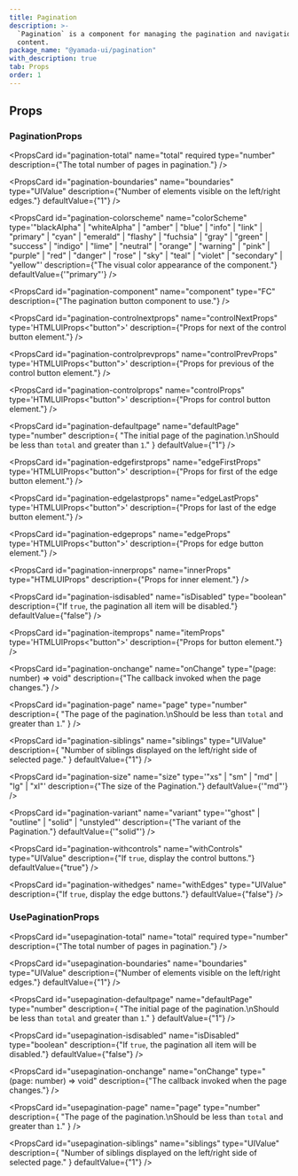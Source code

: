 ```yaml
---
title: Pagination
description: >-
  `Pagination` is a component for managing the pagination and navigation of
  content.
package_name: "@yamada-ui/pagination"
with_description: true
tab: Props
order: 1
---
```


## Props

### PaginationProps

<PropsCard
  id="pagination-total"
  name="total"
  required
  type="number"
  description={"The total number of pages in pagination."}
/>

<PropsCard
  id="pagination-boundaries"
  name="boundaries"
  type="UIValue<number>"
  description={"Number of elements visible on the left/right edges."}
  defaultValue={"1"}
/>

<PropsCard
  id="pagination-colorscheme"
  name="colorScheme"
  type='"blackAlpha" | "whiteAlpha" | "amber" | "blue" | "info" | "link" | "primary" | "cyan" | "emerald" | "flashy" | "fuchsia" | "gray" | "green" | "success" | "indigo" | "lime" | "neutral" | "orange" | "warning" | "pink" | "purple" | "red" | "danger" | "rose" | "sky" | "teal" | "violet" | "secondary" | "yellow"'
  description={"The visual color appearance of the component."}
  defaultValue={'"primary"'}
/>

<PropsCard
  id="pagination-component"
  name="component"
  type="FC<PaginationItemProps>"
  description={"The pagination button component to use."}
/>

<PropsCard
  id="pagination-controlnextprops"
  name="controlNextProps"
  type='HTMLUIProps<"button">'
  description={"Props for next of the control button element."}
/>

<PropsCard
  id="pagination-controlprevprops"
  name="controlPrevProps"
  type='HTMLUIProps<"button">'
  description={"Props for previous of the control button element."}
/>

<PropsCard
  id="pagination-controlprops"
  name="controlProps"
  type='HTMLUIProps<"button">'
  description={"Props for control button element."}
/>

<PropsCard
  id="pagination-defaultpage"
  name="defaultPage"
  type="number"
  description={
    "The initial page of the pagination.\nShould be less than `total` and greater than `1`."
  }
  defaultValue={"1"}
/>

<PropsCard
  id="pagination-edgefirstprops"
  name="edgeFirstProps"
  type='HTMLUIProps<"button">'
  description={"Props for first of the edge button element."}
/>

<PropsCard
  id="pagination-edgelastprops"
  name="edgeLastProps"
  type='HTMLUIProps<"button">'
  description={"Props for last of the edge button element."}
/>

<PropsCard
  id="pagination-edgeprops"
  name="edgeProps"
  type='HTMLUIProps<"button">'
  description={"Props for edge button element."}
/>

<PropsCard
  id="pagination-innerprops"
  name="innerProps"
  type="HTMLUIProps"
  description={"Props for inner element."}
/>

<PropsCard
  id="pagination-isdisabled"
  name="isDisabled"
  type="boolean"
  description={"If `true`, the pagination all item will be disabled."}
  defaultValue={"false"}
/>

<PropsCard
  id="pagination-itemprops"
  name="itemProps"
  type='HTMLUIProps<"button">'
  description={"Props for button element."}
/>

<PropsCard
  id="pagination-onchange"
  name="onChange"
  type="(page: number) => void"
  description={"The callback invoked when the page changes."}
/>

<PropsCard
  id="pagination-page"
  name="page"
  type="number"
  description={
    "The page of the pagination.\nShould be less than `total` and greater than `1`."
  }
/>

<PropsCard
  id="pagination-siblings"
  name="siblings"
  type="UIValue<number>"
  description={
    "Number of siblings displayed on the left/right side of selected page."
  }
  defaultValue={"1"}
/>

<PropsCard
  id="pagination-size"
  name="size"
  type='"xs" | "sm" | "md" | "lg" | "xl"'
  description={"The size of the Pagination."}
  defaultValue={'"md"'}
/>

<PropsCard
  id="pagination-variant"
  name="variant"
  type='"ghost" | "outline" | "solid" | "unstyled"'
  description={"The variant of the Pagination."}
  defaultValue={'"solid"'}
/>

<PropsCard
  id="pagination-withcontrols"
  name="withControls"
  type="UIValue<boolean>"
  description={"If `true`, display the control buttons."}
  defaultValue={"true"}
/>

<PropsCard
  id="pagination-withedges"
  name="withEdges"
  type="UIValue<boolean>"
  description={"If `true`, display the edge buttons."}
  defaultValue={"false"}
/>

### UsePaginationProps

<PropsCard
  id="usepagination-total"
  name="total"
  required
  type="number"
  description={"The total number of pages in pagination."}
/>

<PropsCard
  id="usepagination-boundaries"
  name="boundaries"
  type="UIValue<number>"
  description={"Number of elements visible on the left/right edges."}
  defaultValue={"1"}
/>

<PropsCard
  id="usepagination-defaultpage"
  name="defaultPage"
  type="number"
  description={
    "The initial page of the pagination.\nShould be less than `total` and greater than `1`."
  }
  defaultValue={"1"}
/>

<PropsCard
  id="usepagination-isdisabled"
  name="isDisabled"
  type="boolean"
  description={"If `true`, the pagination all item will be disabled."}
  defaultValue={"false"}
/>

<PropsCard
  id="usepagination-onchange"
  name="onChange"
  type="(page: number) => void"
  description={"The callback invoked when the page changes."}
/>

<PropsCard
  id="usepagination-page"
  name="page"
  type="number"
  description={
    "The page of the pagination.\nShould be less than `total` and greater than `1`."
  }
/>

<PropsCard
  id="usepagination-siblings"
  name="siblings"
  type="UIValue<number>"
  description={
    "Number of siblings displayed on the left/right side of selected page."
  }
  defaultValue={"1"}
/>
